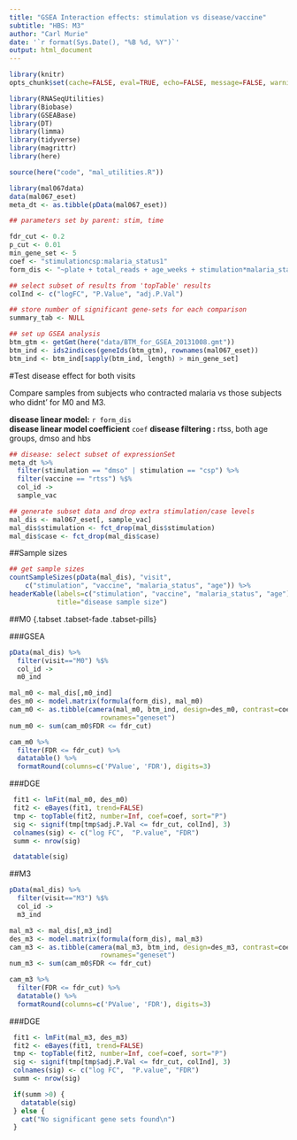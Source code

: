 ```yaml
---
title: "GSEA Interaction effects: stimulation vs disease/vaccine"
subtitle: "HBS: M3"
author: "Carl Murie"
date: '`r format(Sys.Date(), "%B %d, %Y")`'
output: html_document
---
```



```r
library(knitr)
opts_chunk$set(cache=FALSE, eval=TRUE, echo=FALSE, message=FALSE, warning=FALSE, results='asis')
```

```r
library(RNASeqUtilities)
library(Biobase)
library(GSEABase)
library(DT)
library(limma)
library(tidyverse)
library(magrittr)
library(here)

source(here("code", "mal_utilities.R"))
```


```r
library(mal067data)
data(mal067_eset)
meta_dt <- as.tibble(pData(mal067_eset))
```


```r

## parameters set by parent: stim, time

fdr_cut <- 0.2
p_cut <- 0.01
min_gene_set <- 5
coef <- "stimulationcsp:malaria_status1"
form_dis <- "~plate + total_reads + age_weeks + stimulation*malaria_status"

## select subset of results from 'topTable' results
colInd <- c("logFC", "P.Value", "adj.P.Val")

## store number of significant gene-sets for each comparison
summary_tab <- NULL
```

```r
## set up GSEA analysis
btm_gtm <- getGmt(here("data/BTM_for_GSEA_20131008.gmt"))
btm_ind <- ids2indices(geneIds(btm_gtm), rownames(mal067_eset))
btm_ind <- btm_ind[sapply(btm_ind, length) > min_gene_set]
```

#Test disease effect for both visits

Compare samples from subjects who contracted malaria vs those subjects who didnt' for M0 and M3.

**disease linear model:** `r form_dis`  
**disease linear model coefficient** `coef`
**disease filtering   :** rtss, both age groups, dmso and hbs 

```r
## disease: select subset of expressionSet
meta_dt %>% 
  filter(stimulation == "dmso" | stimulation == "csp") %>% 
  filter(vaccine == "rtss") %$%
  col_id ->
  sample_vac

## generate subset data and drop extra stimulation/case levels
mal_dis <- mal067_eset[, sample_vac] 
mal_dis$stimulation <- fct_drop(mal_dis$stimulation)
mal_dis$case <- fct_drop(mal_dis$case)
```

##Sample sizes  
  
```r
## get sample sizes
countSampleSizes(pData(mal_dis), "visit", 
    c("stimulation", "vaccine", "malaria_status", "age")) %>%
headerKable(labels=c("stimulation", "vaccine", "malaria_status", "age"), levels=c(2,2,2,2), 
            title="disease sample size")
```

##M0  {.tabset .tabset-fade .tabset-pills}   

###GSEA
  
```r

pData(mal_dis) %>%
  filter(visit=="M0") %$%
  col_id ->
  m0_ind

mal_m0 <- mal_dis[,m0_ind]
des_m0 <- model.matrix(formula(form_dis), mal_m0)
cam_m0 <- as.tibble(camera(mal_m0, btm_ind, design=des_m0, contrast=coef),
                       rownames="geneset")
num_m0 <- sum(cam_m0$FDR <= fdr_cut)

cam_m0 %>%
  filter(FDR <= fdr_cut) %>%
  datatable() %>%
  formatRound(columns=c('PValue', 'FDR'), digits=3)

```

###DGE  
  
```r

 fit1 <- lmFit(mal_m0, des_m0)
 fit2 <- eBayes(fit1, trend=FALSE)
 tmp <- topTable(fit2, number=Inf, coef=coef, sort="P")
 sig <- signif(tmp[tmp$adj.P.Val <= fdr_cut, colInd], 3)
 colnames(sig) <- c("log FC",  "P.value", "FDR")
 summ <- nrow(sig)

 datatable(sig)

```

##M3  
  
```r

pData(mal_dis) %>%
  filter(visit=="M3") %$%
  col_id ->
  m3_ind

mal_m3 <- mal_dis[,m3_ind]
des_m3 <- model.matrix(formula(form_dis), mal_m3)
cam_m3 <- as.tibble(camera(mal_m3, btm_ind, design=des_m3, contrast=coef),
                       rownames="geneset")
num_m3 <- sum(cam_m0$FDR <= fdr_cut)

cam_m3 %>%
  filter(FDR <= fdr_cut) %>%
  datatable() %>%
  formatRound(columns=c('PValue', 'FDR'), digits=3)

```

###DGE  
  
```r

 fit1 <- lmFit(mal_m3, des_m3)
 fit2 <- eBayes(fit1, trend=FALSE)
 tmp <- topTable(fit2, number=Inf, coef=coef, sort="P")
 sig <- signif(tmp[tmp$adj.P.Val <= fdr_cut, colInd], 3)
 colnames(sig) <- c("log FC",  "P.value", "FDR")
 summ <- nrow(sig)

 if(summ >0) {
   datatable(sig)
 } else {
   cat("No significant gene sets found\n")
 }

```

